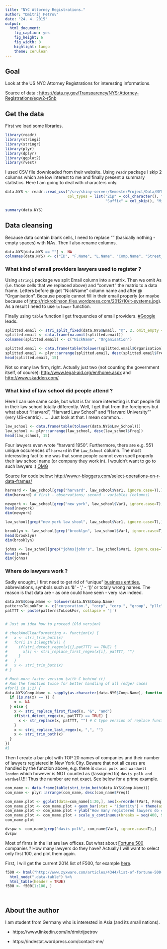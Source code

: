 ```yaml
---
title: "NYC Attorney Registrations."
author: "Dmitrij Petrov"
date: "24. 4. 2015"
output:
  html_document:
    fig_caption: yes
    fig_height: 6
    fig_width: 8
    highlight: tango
    theme: cerulean
---
```


## Goal
Look at the US NYC Attorney Registrations for interesting informations. 

Source of data : <https://data.ny.gov/Transparency/NYS-Attorney-Registrations/eqw2-r5nb>

## Get the data

First we load some libraries.

```r
library(readr)
library(stringi)
library(stringr)
library(plyr)
library(dplyr)
library(ggplot2)
library(rvest)
```

I used CSV file downloaded from their website. Using `readr` package I skip 2 columns which are low interest to me and finally present a summary statistics. Here I am going to deal with characters only.

```r
data.NYS <- readr::read_csv("/srv/shiny-server/SemesterProject/Data/NYS_Attorney_Registrations.csv",
                            col_types = list("Zip" = col_character(), "Zip Plus Four" = col_character(), 
                                             "Suffix" = col_skip(), "Middle Name" = col_skip()))

summary(data.NYS)
```

## Data cleansing

Because data contain blank cells, I need to replace "" (basically nothing - empty spaces) with NAs. Then I also rename columns.

```r
data.NYS[data.NYS == ""] <- NA
colnames(data.NYS) <- c("ID", "F.Name", "L.Name", "Comp.Name", "Street_1", "Street_2", "City", "State", "Zip", "Zip_2", "Country", "County",  "Phone", "Email", "Year_Adm", "JDoA", "Law_School", "Status", "Next_Reg")
```

### What kind of email providers lawyers used to register ?

Using `stringi` package we split Email column into a matrix. Then we omit As (i.e. those cells that we replaced above) and "convert" the matrix to a data frame. Letters before @ get "NickName" column name and after @ "Organisation". Because people cannot fill in their email properly (or maybe because of <http://rickrobinson.files.wordpress.com/2012/10/it-systems.jpg>). As a result I need to use `tolower` function.

Finally using `table` function I get frequencies of email providers. [#Google](https://www.google.de/search?q=gmail+is+unique) leads.

```r
splitted.email <- stri_split_fixed(data.NYS$Email, "@", 2, omit_empty = NA, simplify = TRUE) 
splitted.email <- data.frame(na.omit(splitted.email))
colnames(splitted.email) <- c("NickName", "Organisation")

splitted.email <- data.frame(table(tolower(splitted.email$Organisation)))
splitted.email <- plyr::arrange(splitted.email, desc(splitted.email$Freq))
head(splitted.email, 15)
```

Not so many law firm, right. Actually just two (not counting the government itself, of course): <http://www.legal-aid.org/en/home.aspx> and <http://www.skadden.com/>

### What kind of law school did people attend ?

Here I can use same code, but what is far more interesting is that people fill in their law school totally differently. Well, I get that from the foreigners but what about "Harvard", "Harvard Law School" and "Harvard University"" (very US-centric) ...... Just look at that. I mean common... 

```r
law_school <- data.frame(table(tolower(data.NYS$Law_School)))
law_school <- plyr::arrange(law_school, desc(law_school$Freq))
head(law_school, 15)
```

Four lawyers even wrote "harvard 1950". Furthermore, there are e.g. 551 unique occurences of `harvard` in the `Law_School` column. The most interessting fact to me was that some people cannot even spell properly their law school name (or company they work in). I wouldn't want to go to such lawyers :(  [OMG](http://www.freemake.com/blog/wp-content/uploads/2012/08/SpellRite-1.gif)

Source for code below: <http://www.r-bloggers.com/select-operations-on-r-data-frames/>
```r
harvard <- law_school[grep("harvard", law_school$Var1, ignore.case=T),]
dim(harvard) # first - observations; second - variables (columns)

newyork <- law_school[grep("new york", law_school$Var1, ignore.case=T),]
head(newyork)
dim(newyork)

law_school[grep("new york law shool", law_school$Var1, ignore.case=T),] # FAIL

brooklyn <- law_school[grep("brooklyn", law_school$Var1, ignore.case=T),]
head(brooklyn)
dim(brooklyn)

johns <- law_school[grep("johns|john's", law_school$Var1, ignore.case=T),]
head(johns)
dim(johns)

```

### Where do lawyers work ?

Sadly enought, I first need to get rid of "unique" [business entities](https://en.wikipedia.org/wiki/Types_of_business_entity#United_States), abbreviations, symbols such as '&' - ',' - '()' or totaly wrong names. The reason is that data are - as one could have seen - very raw indeed.

```r
data.NYS$Comp.Name <- tolower(data.NYS$Comp.Name)
patternsToLookFor <- c("corporation.", "corp", "corp.", "group", "pllc", "p.a.", "llp","l.p.", "llc", "l.l.c.", "l.l.p.", "ltd.","inc.", "inc", "p.c.", "pc", "plc")
patTTT <- paste(patternsToLookFor, collapse = '|')


# Just an idea how to proceed (Old version)

# checkAndCleanFormatting <- function(x) {
#   x <- stri_trim_both(x)  
#   for(i in 1:length(x)) {
#     if(stri_detect_regex(x[i],patTTT) == TRUE) {
#       x[i] <- stri_replace_first_regex(x[i], patTTT, "")
#     }
#   }
#   x <- stri_trim_both(x)
# }

# Much more faster version (with C behind it)
# Run the function twice for better handling of all (edge) cases
#for(i in 1:2) {
data.NYS$Comp.Name <- sapply(as.character(data.NYS$Comp.Name), function(x) {
  if (is.na(x) == T) {
    x <- NA
  } else {
    x <- stri_replace_first_fixed(x, "&", "and")
    if(stri_detect_regex(x, patTTT) == TRUE) {
      x <- str_replace(x, patTTT, "") # C type version of replace function is weird
    }
    x <- stri_replace_last_regex(x, ",", "")
    x <- stri_trim_both(x)
  }
})
#}
```

Then I create a bar plot with TOP 20 names of companies and their number of lawyers registered in New York City. Beware that not all cases are handled by the function above, e.g. there is `davis polk and wardwell london` which however is NOT counted as (/assigned to) `davis polk and wardwell`!!! Thus the number are not exact. See below for a prime example.

```r
com_name <- data.frame(table(stri_trim_both(data.NYS$Comp.Name)))
com_name <- plyr::arrange(com_name, desc(com_name$Freq))

com_name.plot <- ggplot(data=com_name[1:20,], aes(x=reorder(Var1, Freq), y=Freq)) + coord_flip(ylim= c(400,900))
com_name.plot <- com_name.plot + geom_bar(stat = "identity") + theme(axis.text.y = element_text(size = 14), axis.text.x = element_text(size = 14)) 
com_name.plot <- com_name.plot + ylab("How many registered lawyers do companies have in NYC ?") + xlab("Companies")
com_name.plot <- com_name.plot + scale_y_continuous(breaks = seq(400, 900, 50))
com_name.plot
```

```r
dvspw <- com_name[grep("davis polk", com_name$Var1, ignore.case=T),]
dvspw
```

Most of firms in the list are law offices. But what about [Fortune 500](https://fortune.com/global500/) companies ? How many lawyers do they have? Actually I will want to select only first 100, and plot them again.

First, I will get the current 2014 list of F500, for example [here](http://www.zyxware.com/articles/4344/list-of-fortune-500-companies-and-their-websites).

```r
f500 <- html("http://www.zyxware.com/articles/4344/list-of-fortune-500-companies-and-their-websites") %>%
  html_node(".data-table") %>%
  html_table(header = TRUE)
f500 <- f500[1:100, ] 
```


```r

```


```r

```






## About the author 

I am student from Germany who is interested in Asia (and its small nations).

*  https://www.linkedin.com/in/dmitrijpetrov

*  https://indestat.wordpress.com/contact-me/
